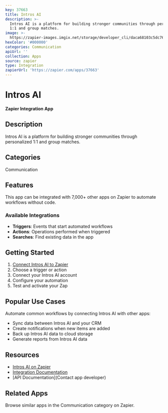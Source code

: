 ```yaml
---
key: 37663
title: Intros AI
description: >-
  Intros AI is a platform for building stronger communities through personalized
  1:1 and group matches.
image: >-
  https://zapier-images.imgix.net/storage/developer_cli/daca68103c5dc76a5687ee302e92b45f_3.png?auto=format%2Ccompress&ixlib=python-3.0.0&q=50
hexColor: '#000000'
categories: Communication
apiUrl: ''
collection: Apps
source: zapier
type: Integration
zapierUrl: 'https://zapier.com/apps/37663'
---
```

# Intros AI

**Zapier Integration App**

## Description

Intros AI is a platform for building stronger communities through personalized 1:1 and group matches.

## Categories

Communication

## Features

This app can be integrated with 7,000+ other apps on Zapier to automate workflows without code.

### Available Integrations

- **Triggers**: Events that start automated workflows
- **Actions**: Operations performed when triggered
- **Searches**: Find existing data in the app

## Getting Started

1. [Connect Intros AI to Zapier](https://zapier.com/apps/37663)
2. Choose a trigger or action
3. Connect your Intros AI account
4. Configure your automation
5. Test and activate your Zap

## Popular Use Cases

Automate common workflows by connecting Intros AI with other apps:

- Sync data between Intros AI and your CRM
- Create notifications when new items are added
- Back up Intros AI data to cloud storage
- Generate reports from Intros AI data

## Resources

- [Intros AI on Zapier](https://zapier.com/apps/37663)
- [Integration Documentation](https://zapier.com/apps/37663/integrations)
- [API Documentation](Contact app developer)

## Related Apps

Browse similar apps in the Communication category on Zapier.
